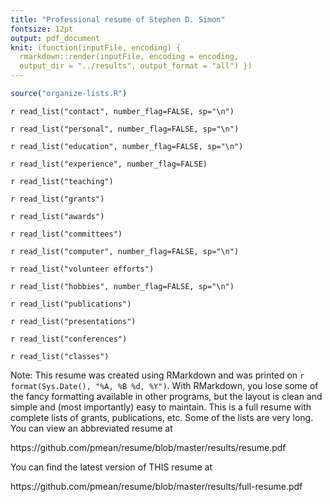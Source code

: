 ```yaml
---
title: "Professional resume of Stephen D. Simon"
fontsize: 12pt
output: pdf_document
knit: (function(inputFile, encoding) {
  rmarkdown::render(inputFile, encoding = encoding,
  output_dir = "../results", output_format = "all") })  
---
```


```r
source("organize-lists.R")
```

`r read_list("contact", number_flag=FALSE, sp="\n")`

`r read_list("personal", number_flag=FALSE, sp="\n")`

`r read_list("education", number_flag=FALSE, sp="\n")`

`r read_list("experience", number_flag=FALSE)`

`r read_list("teaching")`

`r read_list("grants")`

`r read_list("awards")`

`r read_list("committees")`

`r read_list("computer", number_flag=FALSE, sp="\n")`

`r read_list("volunteer efforts")`

`r read_list("hobbies", number_flag=FALSE, sp="\n")`

`r read_list("publications")`

`r read_list("presentations")`

`r read_list("conferences")`

`r read_list("classes")`

Note: This resume was created using RMarkdown and was printed on `r format(Sys.Date(), "%A, %B %d, %Y")`. With RMarkdown, you lose some of the fancy formatting available in other programs, but the layout is clean and simple and (most importantly) easy to maintain. This is a full resume with complete lists of grants, publications, etc. Some of the lists are very long. You can view an abbreviated resume at

https://github.com/pmean/resume/blob/master/results/resume.pdf

You can find the latest version of THIS resume at

https://github.com/pmean/resume/blob/master/results/full-resume.pdf
